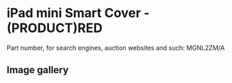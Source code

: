 
# iPad mini Smart Cover - (PRODUCT)RED

Part number, for search engines, auction websites and such: MGNL2ZM/A

## Image gallery

<div style={{ width: "768px" }}>
  <GalleryComponent
    images={[
      {
        original: "/everysource/MGNL2.webp",
        thumbnail: "/everypreview/MGNL2.webp",
      },
      {
        original: "/everysource/MGNL2_AV1_GOLD.webp",
        thumbnail: "/everypreview/MGNL2_AV1_GOLD.webp",
      },
      {
        original: "/everysource/MGNL2_AV1_SILVER.webp",
        thumbnail: "/everypreview/MGNL2_AV1_SILVER.webp",
      },
      {
        original: "/everysource/MGNL2_AV1_SPACE_GRAY.webp",
        thumbnail: "/everypreview/MGNL2_AV1_SPACE_GRAY.webp",
      },
      {
        original: "/everysource/MGNL2_AV2.webp",
        thumbnail: "/everypreview/MGNL2_AV2.webp",
      },
      {
        original: "/everysource/MGNL2_AV3.webp",
        thumbnail: "/everypreview/MGNL2_AV3.webp",
      },
      {
        original: "/everysource/MGNL2_AV4.webp",
        thumbnail: "/everypreview/MGNL2_AV4.webp",
      },
      {
        original: "/everysource/MGNL2_AV5.webp",
        thumbnail: "/everypreview/MGNL2_AV5.webp",
      }
    ]}
  />
</div>